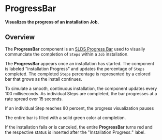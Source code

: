 
<Meta title="Jobs/ProgressBar/Docs" />

# ProgressBar

**Visualizes the progress of an installation Job.**

## Overview

The **ProgressBar** component is an
[SLDS Progress Bar](https://react.lightningdesignsystem.com/components/progress-bars/)
used to visually communciate the completion of `Steps` within a `Job`
installation.

The **ProgressBar** appears once an installation has started. The component is
labeled "Installation Progress" and updates the percentage of `Steps` completed.
The completed `Steps` percentage is represented by a colored bar that grows as
the install continues.

<Story
  id="jobs-progressbar-example--progress-bar-component&args=job:Started"
  height="125px"
/>

To simulate a smooth, continuous installation, the component updates every 100 milliseconds. As individual Steps are completed, the bar progresses at a rate spread over 15 seconds.

If an individual Step reaches 80 percent, the progress visualization pauses

The entire bar is filled with a solid green color at completion.

<Story
  id="jobs-progressbar-example--progress-bar-component&args=job:Complete"
  height="125px"
/>

If the installation fails or is canceled, the entire **ProgressBar** turns red
and the respective status is inserted after the "Installation Progress:" label.

<Story
  id="jobs-progressbar-example--progress-bar-component&args=job:Failed"
  height="125px"
/>
